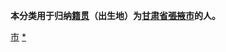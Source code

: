 {{Catnav|頁面分類|各種主題的頁面分類|依中国各省来作的分类|各地中国人|甘肃人}}
{{Catnav|頁面分類|人物|各國人物|中国人|各地中国人|甘肃人}}

'''本分类用于归纳[[籍贯|籍贯]]（出生地）为[[甘肃省|甘肃省]][[張掖市|張掖市]]的人。'''

[[Category:甘肃人|市]]
[[Category:張掖|*]]
